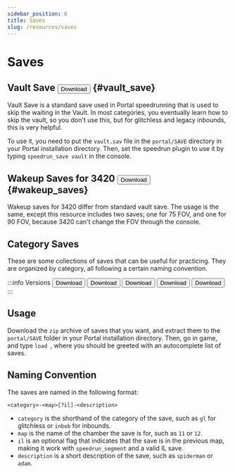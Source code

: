 ```yaml
---
sidebar_position: 6
title: Saves
slug: /resources/saves
---
```


# Saves

## Vault Save <a href="https://www.speedrun.com/resourceasset/2e631"><button className="button button--primary">Download</button></a> {#vault_save}
Vault Save is a standard save used in Portal speedrunning that is used to skip the waiting in the Vault. In most categories,
you eventually learn how to skip the vault, so you don't use this, but for glitchless and legacy inbounds, this is very
helpful.

To use it, you need to put the `vault.sav` file in the `portal/SAVE` directory in your Portal installation directory.
Then, set the speedrun plugin to use it by typing `speedrun_save vault` in the console.

## Wakeup Saves for 3420 <a href="https://www.speedrun.com/resourceasset/s5tev"><button className="button button--primary">Download</button></a> {#wakeup_saves}
Wakeup saves for 3420 differ from standard vault save. The usage is the same, except this resource includes two saves; one
for 75 FOV, and one for 90 FOV, because 3420 can't change the FOV through the console.

## Category Saves

These are some collections of saves that can be useful for practicing. They are organized by category, all following
a certain naming convention.


:::info Versions
<Tabs defaultValue="oob">
    <TabItem value="oob" label="OOB">
        <a href="https://google.com"><button className="button button--secondary">Download</button></a>
    </TabItem>
    <TabItem value="inbounds" label="Inbounds">
        <a href="https://google.com"><button className="button button--secondary">Download</button></a>
    </TabItem>
    <TabItem value="inbounds-nosla-legacy" label="Inbounds NoSLA (Legacy)">
        <a href="https://google.com"><button className="button button--secondary">Download</button></a>
    </TabItem>
    <TabItem value="inbounds-nosla-unrestricted" label="Inbounds NoSLA (Unrestricted)">
        <a href="https://google.com"><button className="button button--secondary">Download</button></a>
    </TabItem>
    <TabItem value="glitchless" label="Glitchless">
        <a href="https://google.com"><button className="button button--secondary">Download</button></a>
    </TabItem>
</Tabs>
:::

## Usage

Download the `zip` archive of saves that you want, and extract them to the `portal/SAVE` folder in your Portal
installation directory. Then, go in game, and type `load `, where you should be greeted with an autocomplete list of saves.

## Naming Convention

The saves are named in the following format:

`<category>-<map>[?il]-<description>`
- `category` is the shorthand of the category of the save, such as `gl` for glitchless or `inbob` for inbounds.
- `map` is the name of the chamber the save is for, such as `11` or `12`.
- `il` is an optional flag that indicates that the save is in the previous map, making it work with `speedrun_segment` and a valid IL save.
- `description` is a short description of the save, such as `spiderman` or `adam`.